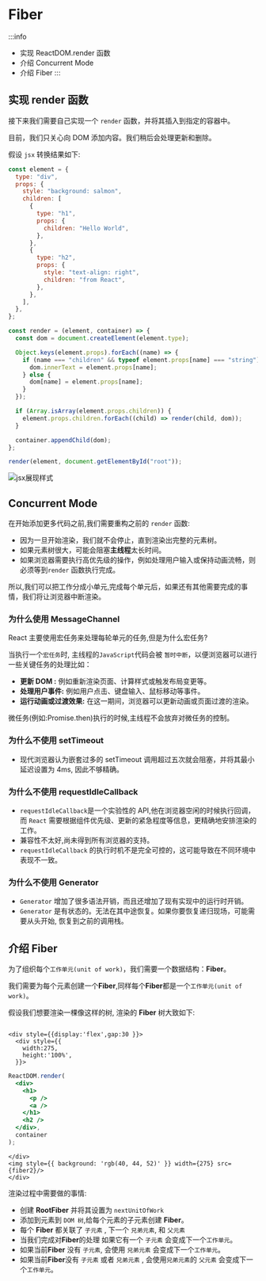 
# Fiber

:::info

- 实现 ReactDOM.render 函数
- 介绍 Concurrent Mode
- 介绍 Fiber
  :::

## 实现 render 函数

接下来我们需要自己实现一个 `render` 函数，并将其插入到指定的容器中。

目前，我们只关心向 DOM 添加内容。我们稍后会处理更新和删除。

假设 `jsx` 转换结果如下:

```javascript
const element = {
  type: "div",
  props: {
    style: "background: salmon",
    children: [
      {
        type: "h1",
        props: {
          children: "Hello World",
        },
      },
      {
        type: "h2",
        props: {
          style: "text-align: right",
          children: "from React",
        },
      },
    ],
  },
};

const render = (element, container) => {
  const dom = document.createElement(element.type);

  Object.keys(element.props).forEach((name) => {
    if (name === "children" && typeof element.props[name] === "string") {
      dom.innerText = element.props[name];
    } else {
      dom[name] = element.props[name];
    }
  });

  if (Array.isArray(element.props.children)) {
    element.props.children.forEach((child) => render(child, dom));
  }

  container.appendChild(dom);
};

render(element, document.getElementById("root"));
```

![jsx展现样式](./images/Snipaste_2024-12-25_01-04-23.png)

## Concurrent Mode

在开始添加更多代码之前,我们需要重构之前的 `render` 函数:

- 因为一旦开始渲染，我们就不会停止，直到渲染出完整的元素树。
- 如果元素树很大，可能会阻塞**主线程**太长时间。
- 如果浏览器需要执行高优先级的操作，例如处理用户输入或保持动画流畅，则必须等到`render` 函数执行完成。

所以,我们可以把工作分成小单元,完成每个单元后，如果还有其他需要完成的事情，我们将让浏览器中断渲染。

### 为什么使用 MessageChannel

React 主要使用宏任务来处理每轮单元的任务,但是为什么宏任务?

当执行一个`宏任务`时, 主线程的`JavaScript`代码会被 `暂时中断`，以便浏览器可以进行一些关键任务的处理比如：

- **更新 DOM :** 例如重新渲染页面、计算样式或触发布局变更等。
- **处理用户事件:** 例如用户点击、键盘输入、鼠标移动等事件。
- **运行动画或过渡效果:** 在这一期间，浏览器可以更新动画或页面过渡的渲染。

微任务(例如:Promise.then)执行的时候,主线程不会放弃对微任务的控制。

### 为什么不使用 setTimeout

- 现代浏览器认为嵌套过多的 setTimeout 调用超过五次就会阻塞，并将其最小延迟设置为 4ms, 因此不够精确。

### 为什么不使用 requestIdleCallback

- `requestIdleCallback`是一个实验性的 API,他在浏览器空闲的时候执行回调，而 `React` 需要根据组件优先级、更新的紧急程度等信息，更精确地安排渲染的工作。
- 兼容性不太好,尚未得到所有浏览器的支持。
- `requestIdleCallback` 的执行时机不是完全可控的，这可能导致在不同环境中表现不一致。

### 为什么不使用 Generator

- `Generator` 增加了很多语法开销，而且还增加了现有实现中的运行时开销。
- `Generator` 是有状态的。无法在其中途恢复。如果你要恢复递归现场，可能需要从头开始, 恢复到之前的调用栈。

## 介绍 Fiber

为了组织每个`工作单元(unit of work)`，我们需要一个数据结构：**Fiber**。

我们需要为每个元素创建一个**Fiber**,同样每个**Fiber**都是一个`工作单元(unit of work)`。

假设我们想要渲染一棵像这样的树, 渲染的 **Fiber** 树大致如下:

```mdx-code-block

<div style={{display:'flex',gap:30 }}>
  <div style={{
    width:275,
    height:'100%',
  }}>
```

```jsx
ReactDOM.render(
  <div>
    <h1>
      <p />
      <a />
    </h1>
    <h2 />
  </div>,
  container
);
```

```mdx-code-block
</div>
<img style={{ background: 'rgb(40, 44, 52)' }} width={275} src={fiber2}/>
</div>
```

渲染过程中需要做的事情:

- 创建 **RootFiber** 并将其设置为 `nextUnitOfWork`
- 添加到元素到 `DOM 树`,给每个元素的子元素创建 **Fiber**。
- 每个 **Fiber** 都关联了 `子元素` , 下一个 `兄弟元素`, 和 `父元素`
- 当我们完成对**Fiber**的处理 如果它有一个 `子元素` 会变成下一个`工作单元`。
- 如果当前**Fiber** 没有 `子元素`, 会使用 `兄弟元素` 会变成下一个`工作单元`。
- 如果当前**Fiber**没有 `子元素` 或者 `兄弟元素` , 会使用`兄弟元素`的 `父元素` 会变成下一个`工作单元`。
